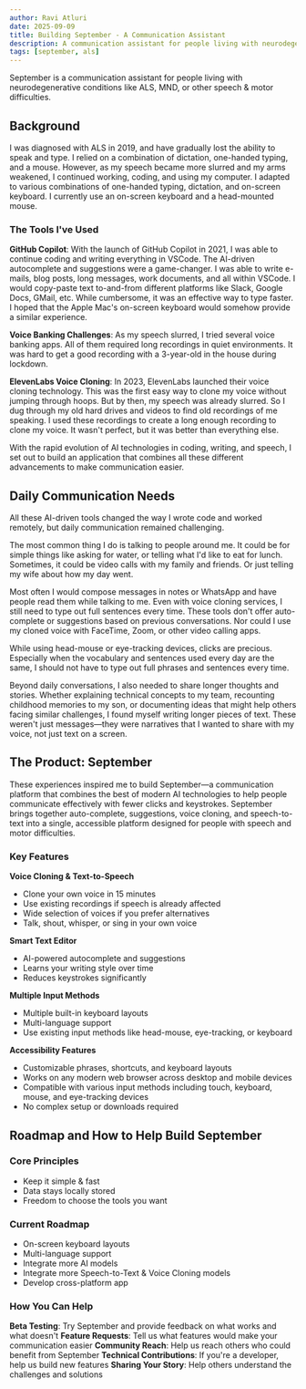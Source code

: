 ```yaml
---
author: Ravi Atluri
date: 2025-09-09
title: Building September - A Communication Assistant
description: A communication assistant for people living with neurodegenerative conditions like ALS, MND, or other speech & motor difficulties.
tags: [september, als]
---
```


September is a communication assistant for people living with neurodegenerative conditions like ALS, MND, or other speech & motor difficulties.

## Background

I was diagnosed with ALS in 2019, and have gradually lost the ability to speak and type. I relied on a combination of dictation, one-handed typing, and a mouse. However, as my speech became more slurred and my arms weakened, I continued working, coding, and using my computer. I adapted to various combinations of one-handed typing, dictation, and on-screen keyboard. I currently use an on-screen keyboard and a head-mounted mouse.

### The Tools I've Used

**GitHub Copilot**: With the launch of GitHub Copilot in 2021, I was able to continue coding and writing everything in VSCode. The AI-driven autocomplete and suggestions were a game-changer. I was able to write e-mails, blog posts, long messages, work documents, and all within VSCode. I would copy-paste text to-and-from different platforms like Slack, Google Docs, GMail, etc. While cumbersome, it was an effective way to type faster. I hoped that the Apple Mac's on-screen keyboard would somehow provide a similar experience.

**Voice Banking Challenges**: As my speech slurred, I tried several voice banking apps. All of them required long recordings in quiet environments. It was hard to get a good recording with a 3-year-old in the house during lockdown.

**ElevenLabs Voice Cloning**: In 2023, ElevenLabs launched their voice cloning technology. This was the first easy way to clone my voice without jumping through hoops. But by then, my speech was already slurred. So I dug through my old hard drives and videos to find old recordings of me speaking. I used these recordings to create a long enough recording to clone my voice. It wasn't perfect, but it was better than everything else.

With the rapid evolution of AI technologies in coding, writing, and speech, I set out to build an application that combines all these different advancements to make communication easier.

## Daily Communication Needs

All these AI-driven tools changed the way I wrote code and worked remotely, but daily communication remained challenging.

The most common thing I do is talking to people around me. It could be for simple things like asking for water, or telling what I'd like to eat for lunch. Sometimes, it could be video calls with my family and friends. Or just telling my wife about how my day went.

Most often I would compose messages in notes or WhatsApp and have people read them while talking to me. Even with voice cloning services, I still need to type out full sentences every time. These tools don't offer auto-complete or suggestions based on previous conversations. Nor could I use my cloned voice with FaceTime, Zoom, or other video calling apps.

While using head-mouse or eye-tracking devices, clicks are precious. Especially when the vocabulary and sentences used every day are the same, I should not have to type out full phrases and sentences every time.

Beyond daily conversations, I also needed to share longer thoughts and stories. Whether explaining technical concepts to my team, recounting childhood memories to my son, or documenting ideas that might help others facing similar challenges, I found myself writing longer pieces of text. These weren't just messages—they were narratives that I wanted to share with my voice, not just text on a screen.

## The Product: September

These experiences inspired me to build September—a communication platform that combines the best of modern AI technologies to help people communicate effectively with fewer clicks and keystrokes. September brings together auto-complete, suggestions, voice cloning, and speech-to-text into a single, accessible platform designed for people with speech and motor difficulties.

### Key Features

**Voice Cloning & Text-to-Speech**

- Clone your own voice in 15 minutes
- Use existing recordings if speech is already affected
- Wide selection of voices if you prefer alternatives
- Talk, shout, whisper, or sing in your own voice

**Smart Text Editor**

- AI-powered autocomplete and suggestions
- Learns your writing style over time
- Reduces keystrokes significantly

**Multiple Input Methods**

- Multiple built-in keyboard layouts
- Multi-language support
- Use existing input methods like head-mouse, eye-tracking, or keyboard

**Accessibility Features**

- Customizable phrases, shortcuts, and keyboard layouts
- Works on any modern web browser across desktop and mobile devices
- Compatible with various input methods including touch, keyboard, mouse, and eye-tracking devices
- No complex setup or downloads required

## Roadmap and How to Help Build September

### Core Principles

- Keep it simple & fast
- Data stays locally stored
- Freedom to choose the tools you want

### Current Roadmap

- On-screen keyboard layouts
- Multi-language support
- Integrate more AI models
- Integrate more Speech-to-Text & Voice Cloning models
- Develop cross-platform app

### How You Can Help

**Beta Testing**: Try September and provide feedback on what works and what doesn't
**Feature Requests**: Tell us what features would make your communication easier
**Community Reach**: Help us reach others who could benefit from September
**Technical Contributions**: If you're a developer, help us build new features
**Sharing Your Story**: Help others understand the challenges and solutions
